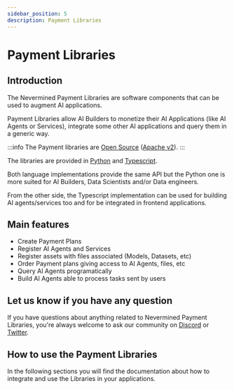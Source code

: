 ```yaml
---
sidebar_position: 5
description: Payment Libraries
---
```


# Payment Libraries

## Introduction

The Nevermined Payment Libraries are software components that can be used to augment AI applications.

Payment Libraries allow AI Builders to monetize their AI Applications (like AI Agents or Services), integrate some other AI applications and query them in a generic way.

:::info 
The Payment libraries are <ins>Open Source</ins> ([Apache v2](https://www.apache.org/licenses/LICENSE-2.0)). 
:::

The libraries are provided in [Python](https://github.com/nevermined-io/payments-py) and
[Typescript](https://github.com/nevermined-io/payments).

Both language implementations provide the same API but the Python one is more suited for AI
Builders, Data Scientists and/or Data engineers.

From the other side, the Typescript implementation can be used for building AI agents/services too
and for be integrated in frontend applications.

## Main features

- Create Payment Plans
- Register AI Agents and Services
- Register assets with files associated (Models, Datasets, etc)
- Order Payment plans giving access to AI Agents, files, etc
- Query AI Agents programatically
- Build AI Agents able to process tasks sent by users

## Let us know if you have any question

If you have questions about anything related to Nevermined Payment Libraries, you're always welcome to ask our community on [Discord](https://discord.gg/GZju2qScKq) or [Twitter](https://twitter.com/nevermined_io).

## How to use the Payment Libraries

In the following sections you will find the documentation about how to integrate and use the Libraries in your applications.


<DocCardList />
